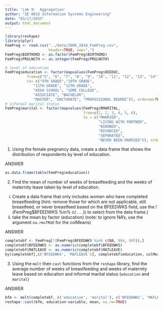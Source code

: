 ```yaml
---
title: 'Lab 9:  Aggregation'
author: "IE 0015 Information Systems Engineering"
date: "03/17/2015"
output: html_document
---
```


```r
library(reshape)
library(plyr)
FemPreg <- read.csv("../data/2006_2010_FemPreg.csv",
                    header=TRUE, sep=",")
FemPreg$BIRTHORD <- as.factor(FemPreg$BIRTHORD)
FemPreg$PRGLNGTH <- as.integer(FemPreg$PRGLNGTH)
```

```r
# level of education
FemPreg$education <- factor(mapvalues(FemPreg$HIEDUC,
          from=c("5", "6", "7", "8", "9", "10", "11", "12", "13", "14", "15"),
          to= c("9TH GRADE","10TH GRADE",
             "11TH GRADE", "12TH GRADE",
             "HIGH SCHOOL", "SOME COLLEGE",
             "ASSOCIATE", "BACHELOR",
             "MASTER", "DOCTORATE", "PROFESSIONAL DEGREE")), ordered=TRUE)
# informal marital status
FemPreg$marital <- factor(mapvalues(FemPreg$RMARITAL,
                                    from=c(1, 2, 3, 4, 5, 6),
                                    to = c("MARRIED",
                                           "LIVING WITH PARTNER",
                                           "WIDOWED",
                                           "DIVORCED",
                                           "SEPARATED",
                                           "NEVER BEEN MARRIED")), ordered=TRUE)
```

1.  Using the female pregnancy data, create a data frame that shows the distribution of respondents by level of education.


ANSWER
```r
as.data.frame(table(FemPreg$education))
```

2.  Find the mean of number of weeks of breastfeeding and the weeks of maternity leave taken by level of education. 
  i.  Create a data frame that only includes women who have completed breastfeeding (hint: remove those for which are not applicable, still breastfeed, or never breastfeed based on the BFEEDWKS field, use the !(FemPreg$BFEEDWKS %in% c( . . .)) to select from the data frame.)
  ii.  take the mean by factor (education) (note: to ignore NA's, use the argument `na.rm=TRUE` for the colMeans)

ANSWER

```r
completebf <- FemPreg[!(FemPreg$BFEEDWKS %in% c(NA, 994, 995)),]
completebf$BFEEDWKS <- as.numeric(completebf$BFEEDWKS)
completebf$MATLEAVE <- as.numeric(completebf$MATLEAVE)
by(completebf[,c('BFEEDWKS', 'MATLEAVE')], completebf$education, colMeans, na.rm=TRUE)
```


3.  Using the `melt` then `cast` functions from the `reshape` library, find the average number of weeks of breastfeeding and weeks of maternity leave based on education and informal marital status (`education` and `marital`)

ANSWER
```r
bfm <- melt(completebf, c('education', 'marital'), c('BFEEDWKS', 'MATLEAVE'))
reshape::cast(bfm, education~variable, mean, na.rm=TRUE)
```
